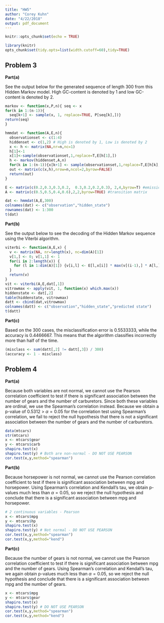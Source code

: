 ```yaml
---
title: "HW5"
author: "Corey Kuhn"
date: "4/22/2018"
output: pdf_document
---
```


\newcommand{\newprob}
    {
    \vskip 1cm
    }
\newcommand{\newln}
    {
    \vskip .1cm
    }

```r
knitr::opts_chunk$set(echo = TRUE)
```

```r
library(knitr)
opts_chunk$set(tidy.opts=list(width.cutoff=60),tidy=TRUE)
```

## Problem 3

**Part(a)**  

See the output below for the generated sequence of length 300 from this Hidden Markov model. High GC-content is denoted by 1 and low GC-content is denoted by 2.

\newln
```r
markov <- function(x,P,n){ seq <- x
for(k in 1:(n-1)){
  seq[k+1] <- sample(x, 1, replace=TRUE, P[seq[k],])}
return(seq)
}

hmmdat <- function(A,E,n){
  observationset <- c(1:4)
  hiddenset <- c(1,2) # High is denoted by 1, Low is denoted by 2
  x <- h <- matrix(NA,nr=n,nc=1)
  h[1]<-1
  x[1]<-sample(observationset,1,replace=T,E[h[1],])
  h <- markov(hiddenset,A,n)
  for(k in 1:(n-1)){x[k+1] <- sample(observationset,1,replace=T,E[h[k],])}
  out <- matrix(c(x,h),nrow=n,ncol=2,byrow=FALSE)
  return(out)
}

E <- matrix(c(0.2,0.3,0.3,0.2,  0.3,0.2,0.2,0.3), 2,4,byrow=T) #emission matrix, col order is A, C, G, T
A <- matrix(c(0.5,0.5,0.4,0.6),2,2,byrow=TRUE) #transition matrix

dat <- hmmdat(A,E,300)
colnames(dat) <- c("observation","hidden_state")
rownames(dat) <- 1:300
t(dat)

```

\newpage

**Part(b)**  

See the output below to see the decoding of the Hidden Markov sequence using the Viterbi algorithm. 

\newln
```r
viterbi <- function(A,E,x) {
  v <- matrix(NA, nr=length(x), nc=dim(A)[1])
  v[1,] <- 0; v[1,1] <- 1
  for(i in 2:length(x)) {
    for (l in 1:dim(A)[1]) {v[i,l] <- E[l,x[i]] * max(v[(i-1),] * A[l,])}
  }
  return(v)
}
vit <- viterbi(A,E,dat[,1])
vitrowmax <- apply(vit, 1, function(x) which.max(x))
hiddenstate <- dat[,2]
table(hiddenstate, vitrowmax)
datt <- cbind(dat,vitrowmax)
colnames(datt) <- c("observation","hidden_state","predicted state")
t(datt)
```


\newpage

**Part(c)**  

Based on the 300 cases, the misclassification error is 0.5533333, while the accuracy is 0.4466667. This means that the algorithm classifies incorrectly more than half of the time.

\newln
```r
(misclass <- sum(datt[,2] != datt[,3]) / 300)
(accuracy <- 1 - misclass)
```


\newpage

## Problem 4 

**Part(a)**  

Because both variables are not normal, we cannot use the Pearson correlation coefficient to test if there is significant association between the number of gears and the number of carburetors. Since both these variables are ordinal, we use the Spearman's correlation instead. Because we obtain a p-value of 0.5312 > $\alpha=0.05$ for the correlation test using Spearman's correlation, we fail to reject the null hypothesis that there is not a significant association between the number of gears and the number of carburetors.
\newln
```r
data(mtcars)
str(mtcars)
x <- mtcars$gear
y <- mtcars$carb
shapiro.test(x)
shapiro.test(y) # Both are non-normal - DO NOT USE PEARSON
cor.test(x,y,method="spearman")
```

\newprob

**Part(b)**  

Because horsepower is not normal, we cannot use the Pearson correlation coefficient to test if there is significant association between mpg and horsepower. Using Spearman's correlation and Kendall's tau, we obtain p-values much less than $\alpha = 0.05$, so we reject the null hypothesis and conclude that there is a significant association between mpg and horsepower.
\newln
```r
# 2 continuous variables - Pearson
x <- mtcars$mpg
y <- mtcars$hp
shapiro.test(x)
shapiro.test(y) # Not normal - DO NOT USE PEARSON
cor.test(x,y,method="spearman")
cor.test(x,y,method="kend")
```

\newprob

**Part(c)**  

Because the number of gears is not normal, we cannot use the Pearson correlation coefficient to test if there is significant association between mpg and the number of gears. Using Spearman's correlation and Kendall's tau, we again obtain p-values much less than $\alpha = 0.05$, so we reject the null hypothesis and conclude that there is a significant association between mpg and the number of gears.
\newln
```r
x <- mtcars$mpg
y <- mtcars$gear
shapiro.test(x)
shapiro.test(y) # DO NOT USE PEARSON
cor.test(x,y,method="spearman")
cor.test(x,y,method="kend")
```














